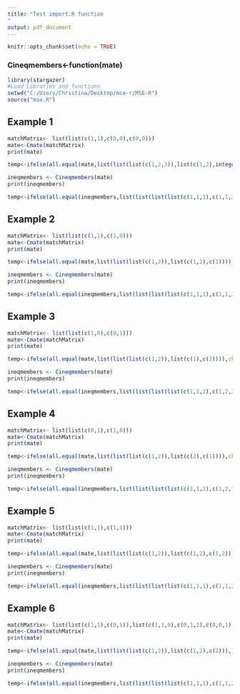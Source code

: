 ```yaml
---
title: "Test import.R function
"
output: pdf_document
---
```


```r
knitr::opts_chunk$set(echo = TRUE)
```

### Cineqmembers<-function(mate)

```r

library(stargazer)
#Load Libraries and functions
setwd("C:/Users/Christina/Desktop/mse-r/MSE-R")
source("mse.R")


```

## Example 1
```r
matchMatrix<- list(list(c(1,1),c(0,0),c(0,0)))
mate<-Cmate(matchMatrix)
print(mate)
```

```r
temp<-ifelse(all.equal(mate,list(list(list(c(1,2,3)),list(c(1,2),integer(0),integer(0)))),check.names=FALSE)==TRUE,print("Test Result: SUCCESS"),print("Test Result: TEST FAILED"))
```

```r
ineqmembers <- Cineqmembers(mate)
print(ineqmembers)
```

```r
temp<-ifelse(all.equal(ineqmembers,list(list(list(list(c(1,1,1),c(1,1,2)),list(c(1,1,1),c(1,1,2)),list()),list(list(c(1,2,1),c(1,2,2)),list(c(1,3,1),c(1,3,2)),list()))),check.names=FALSE)==TRUE,print("Test Result: SUCCESS"),print("Test Result: TEST FAILED"))
```

## Example 2
```r
matchMatrix<- list(list(c(1,1),c(1,0)))
mate<-Cmate(matchMatrix)
print(mate)
```

```r
temp<-ifelse(all.equal(mate,list(list(list(c(1,2)),list(c(1,2),c(1)))),check.names=FALSE)==TRUE,print("Test Result: SUCCESS"),print("Test Result: TEST FAILED"))
```

```r
ineqmembers <- Cineqmembers(mate)
print(ineqmembers)
```

```r
temp<-ifelse(all.equal(ineqmembers,list(list(list(list(c(1,1,1),c(1,1,2),c(1,2,1))),list(list(c(1,1,1),c(1,2,1),c(1,2,2))))),check.names=FALSE)==TRUE,print("Test Result: SUCCESS"),print("Test Result: TEST FAILED"))
```

## Example 3
```r
matchMatrix<- list(list(c(1,0),c(0,1)))
mate<-Cmate(matchMatrix)
print(mate)
```

```r
temp<-ifelse(all.equal(mate,list(list(list(c(1,2)),list(c(1),c(2)))),check.names=FALSE)==TRUE,print("Test Result: SUCCESS"),print("Test Result: TEST FAILED"))
```

```r
ineqmembers <- Cineqmembers(mate)
print(ineqmembers)
```

```r
temp<-ifelse(all.equal(ineqmembers,list(list(list(list(c(1,1,1),c(1,2,2))),list(list(c(1,1,2),c(1,2,1))))),check.names=FALSE)==TRUE,print("Test Result: SUCCESS"),print("Test Result: TEST FAILED"))
```

## Example 4
```r
matchMatrix<- list(list(c(0,1),c(1,0)))
mate<-Cmate(matchMatrix)
print(mate)
```

```r
temp<-ifelse(all.equal(mate,list(list(list(c(1,2)),list(c(2),c(1)))),check.names=FALSE)==TRUE,print("Test Result: SUCCESS"),print("Test Result: TEST FAILED"))
```

```r
ineqmembers <- Cineqmembers(mate)
print(ineqmembers)
```

```r
temp<-ifelse(all.equal(ineqmembers,list(list(list(list(c(1,1,2),c(1,2,1))),list(list(c(1,1,1),c(1,2,2))))),check.names=FALSE)==TRUE,print("Test Result: SUCCESS"),print("Test Result: TEST FAILED"))
```

## Example 5
```r
matchMatrix<- list(list(c(1,1),c(1,1)))
mate<-Cmate(matchMatrix)
print(mate)
```

```r
temp<-ifelse(all.equal(mate,list(list(list(c(1,2)),list(c(1,2),c(1,2)))),check.names=FALSE)==TRUE,print("Test Result: SUCCESS"),print("Test Result: TEST FAILED"))
```

```r
ineqmembers <- Cineqmembers(mate)
print(ineqmembers)
```

```r
temp<-ifelse(all.equal(ineqmembers,list(list(list(list(c(1,1,1),c(1,1,2),c(1,2,1),c(1,2,2))),list(list(c(1,1,1),c(1,2,1),c(1,2,2),c(1,1,2))))),check.names=FALSE)==TRUE,print("Test Result: SUCCESS"),print("Test Result: TEST FAILED"))
```

## Example 6
```r
matchMatrix<- list(list(c(1,1),c(0,1)),list(c(1,1,0),c(0,1,1),c(0,0,1)))
mate<-Cmate(matchMatrix)
print(mate)
```

```r
temp<-ifelse(all.equal(mate,list(list(list(c(1,2)),list(c(1,2),c(2))),list(list(c(1,2,3)),list(c(1,2),c(2,3),c(3)))),check.names=FALSE)==TRUE,print("Test Result: SUCCESS"),print("Test Result: TEST FAILED"))
```

```r
ineqmembers <- Cineqmembers(mate)
print(ineqmembers)
```

```r
temp<-ifelse(all.equal(ineqmembers,list(list(list(list(c(1,1,1),c(1,1,2),c(1,2,2))),list(list(c(1,1,2),c(1,2,1),c(1,2,2)))),list(list(list(c(2,1,1),c(2,1,2),c(2,2,2),c(2,2,3)),list(c(2,1,1),c(2,1,2),c(2,3,3)),list(c(2,2,2),c(2,2,3),c(2,3,3))),list(list(c(2,1,2),c(2,2,1),c(2,2,2),c(2,1,3)),list(c(2,1,3),c(2,3,1),c(2,3,2)),list(c(2,2,3),c(2,3,2),c(2,3,3))))),check.names=FALSE)==TRUE,print("Test Result: SUCCESS"),print("Test Result: TEST FAILED"))
```